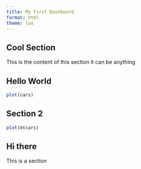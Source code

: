 ```yaml
---
title: My First Dashboard
format: html
theme: lux
---
```


## Cool Section

This is the content of this section it can be anything

## Hello World

```r
plot(cars)
```

## Section 2

```r
plot(mtcars)
```

:::{.card}

## Hi there

This is a section

:::